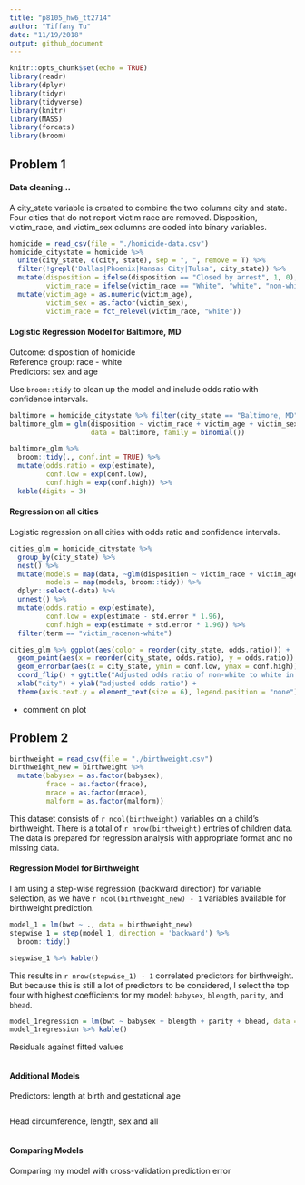 ```yaml
---
title: "p8105_hw6_tt2714"
author: "Tiffany Tu"
date: "11/19/2018"
output: github_document
---
```


```r
knitr::opts_chunk$set(echo = TRUE)
library(readr)
library(dplyr)
library(tidyr)
library(tidyverse)
library(knitr)
library(MASS)
library(forcats)
library(broom)
```

## Problem 1
#### Data cleaning...
A city_state variable is created to combine the two columns city and state. Four cities that do not report victim race are removed. Disposition, victim_race, and victim_sex columns are coded into binary variables.      
```r
homicide = read_csv(file = "./homicide-data.csv") 
homicide_citystate = homicide %>% 
  unite(city_state, c(city, state), sep = ", ", remove = T) %>% 
  filter(!grepl('Dallas|Phoenix|Kansas City|Tulsa', city_state)) %>% 
  mutate(disposition = ifelse(disposition == "Closed by arrest", 1, 0),
         victim_race = ifelse(victim_race == "White", "white", "non-white")) %>% 
  mutate(victim_age = as.numeric(victim_age), 
         victim_sex = as.factor(victim_sex),
         victim_race = fct_relevel(victim_race, "white")) 
```

#### Logistic Regression Model for Baltimore, MD 
Outcome: disposition of homicide    
Reference group: race - white        
Predictors: sex and age    

Use `broom::tidy` to clean up the model and include odds ratio with confidence intervals. 
```r
baltimore = homicide_citystate %>% filter(city_state == "Baltimore, MD")
baltimore_glm = glm(disposition ~ victim_race + victim_age + victim_sex, 
                    data = baltimore, family = binomial())

baltimore_glm %>% 
  broom::tidy(., conf.int = TRUE) %>% 
  mutate(odds.ratio = exp(estimate),
         conf.low = exp(conf.low),
         conf.high = exp(conf.high)) %>% 
  kable(digits = 3)
```

#### Regression on all cities
Logistic regression on all cities with odds ratio and confidence intervals.
```r
cities_glm = homicide_citystate %>% 
  group_by(city_state) %>% 
  nest() %>% 
  mutate(models = map(data, ~glm(disposition ~ victim_race + victim_age + victim_sex, data = .x)),
         models = map(models, broom::tidy)) %>% 
  dplyr::select(-data) %>% 
  unnest() %>% 
  mutate(odds.ratio = exp(estimate),
         conf.low = exp(estimate - std.error * 1.96),
         conf.high = exp(estimate + std.error * 1.96)) %>% 
  filter(term == "victim_racenon-white")
```

```r
cities_glm %>% ggplot(aes(color = reorder(city_state, odds.ratio))) +
  geom_point(aes(x = reorder(city_state, odds.ratio), y = odds.ratio)) +
  geom_errorbar(aes(x = city_state, ymin = conf.low, ymax = conf.high)) +
  coord_flip() + ggtitle("Adjusted odds ratio of non-white to white in each city") +
  xlab("city") + ylab("adjusted odds ratio") + 
  theme(axis.text.y = element_text(size = 6), legend.position = "none") 
```
* comment on plot   

## Problem 2
```r
birthweight = read_csv(file = "./birthweight.csv")
birthweight_new = birthweight %>% 
  mutate(babysex = as.factor(babysex),
         frace = as.factor(frace),
         mrace = as.factor(mrace),
         malform = as.factor(malform))
```
This dataset consists of `r ncol(birthweight)` variables on a child's birthweight. There is a total of `r nrow(birthweight)` entries of children data. The data is prepared for regression analysis with appropriate format and no missing data. 

#### Regression Model for Birthweight
I am using a step-wise regression (backward direction) for variable selection, as we have `r ncol(birthweight_new) - 1` variables available for birthweight prediction. 
```r
model_1 = lm(bwt ~ ., data = birthweight_new)
stepwise_1 = step(model_1, direction = 'backward') %>% 
  broom::tidy()
```

```r
stepwise_1 %>% kable()
```

This results in `r nrow(stepwise_1) - 1` correlated predictors for birthweight. But because this is still a lot of predictors to be considered, I select the top four with highest coefficients for my model: `babysex`, `blength`, `parity`, and `bhead`.

```r
model_1regression = lm(bwt ~ babysex + blength + parity + bhead, data = birthweight_new ) %>% broom::tidy()
model_1regression %>% kable()
```

Residuals against fitted values

```r

```

#### Additional Models
Predictors: length at birth and gestational age
```r

```

Head circumference, length, sex and all
```r

```

#### Comparing Models
Comparing my model with cross-validation prediction error